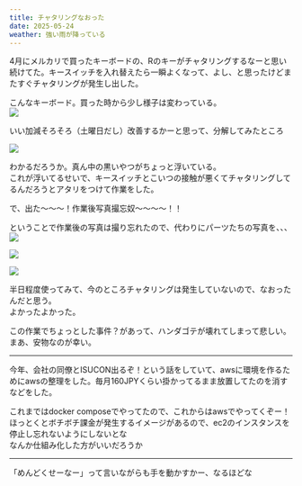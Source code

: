 ```yaml
---
title: チャタリングなおった
date: 2025-05-24
weather: 強い雨が降っている
---
```


4月にメルカリで買ったキーボードの、Rのキーがチャタリングするなーと思い続けてた。キースイッチを入れ替えたら一瞬よくなって、よし、と思ったけどまたすぐチャタリングが発生し出した。

こんなキーボード。買った時から少し様子は変わっている。  
  ![](https://images.kechiiiiin.com/diary/20250921152846.jpeg)

いい加減そろそろ（土曜日だし）改善するかーと思って、分解してみたところ  

  ![](https://images.kechiiiiin.com/diary/20250921152903.jpeg)

わかるだろうか。真ん中の黒いやつがちょっと浮いている。  
これが浮いてるせいで、キースイッチとこいつの接触が悪くてチャタリングしてるんだろうとアタリをつけて作業をした。

で、出た〜〜〜！作業後写真撮忘奴〜〜〜〜！！

ということで作業後の写真は撮り忘れたので、代わりにパーツたちの写真を、、、  
![](https://images.kechiiiiin.com/diary/20250921152919.jpeg)

![](https://images.kechiiiiin.com/diary/20250921152929.jpeg)

![](https://images.kechiiiiin.com/diary/20250921152937.jpeg)

半日程度使ってみて、今のところチャタリングは発生していないので、なおったんだと思う。  
よかったよかった。

この作業でちょっとした事件？があって、ハンダゴテが壊れてしまって悲しい。
まあ、安物なのが幸い。

---

今年、会社の同僚とISUCON出るぞ！という話をしていて、awsに環境を作るためにawsの整理をした。毎月160JPYくらい掛かってるまま放置してたのを消すなどをした。

これまではdocker composeでやってたので、これからはawsでやってくぞー！  
ほっとくとボチボチ課金が発生するイメージがあるので、ec2のインスタンスを停止し忘れないようにしないとな  
なんか仕組み化した方がいいだろうか

---

「めんどくせーなー」って言いながらも手を動かすかー、なるほどな
<Tweet id="https://x.com/super_bonochin/status/1926100853892530473?s=46&t=_6WX1ix69--VKzzZgcvAzQ" />

